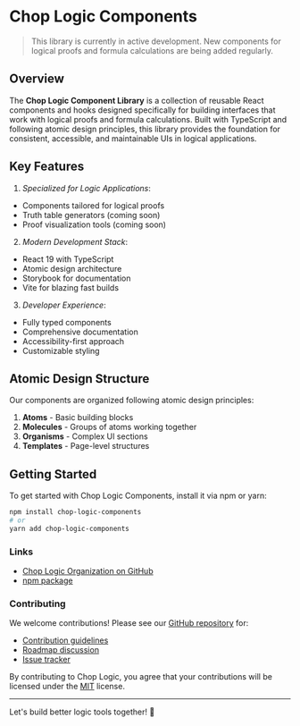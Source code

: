 
<Meta title='Introduction' />

# Chop Logic Components

> This library is currently in active development. New components for logical proofs and formula calculations are being added regularly.

## Overview

The **Chop Logic Component Library** is a collection of reusable React components and hooks designed specifically for building interfaces that work with logical proofs and formula calculations. Built with TypeScript and following atomic design principles, this library provides the foundation for consistent, accessible, and maintainable UIs in logical applications.

## Key Features

1. *Specialized for Logic Applications*:
  - Components tailored for logical proofs
  - Truth table generators (coming soon)
  - Proof visualization tools (coming soon)
2. *Modern Development Stack*:
  - React 19 with TypeScript
  - Atomic design architecture
  - Storybook for documentation
  - Vite for blazing fast builds
3. *Developer Experience*:
  - Fully typed components
  - Comprehensive documentation
  - Accessibility-first approach
  - Customizable styling

## Atomic Design Structure

Our components are organized following atomic design principles:

1. **Atoms** - Basic building blocks
2. **Molecules** - Groups of atoms working together
3. **Organisms** - Complex UI sections
4. **Templates** - Page-level structures

## Getting Started

To get started with Chop Logic Components, install it via npm or yarn:

```bash
npm install chop-logic-components
# or
yarn add chop-logic-components
```

### Links

- [Chop Logic Organization on GitHub](https://github.com/ChopLogic)
- [npm package](https://www.npmjs.com/package/chop-logic-components)

### Contributing

We welcome contributions! Please see our [GitHub repository](https://github.com/ChopLogic/chop-logic-components.git) for:
- [Contribution guidelines](https://github.com/ChopLogic/chop-logic-components/blob/main/CONTRIBUTING.md)
- [Roadmap discussion](https://github.com/ChopLogic/chop-logic-components/discussions)
- [Issue tracker](https://github.com/ChopLogic/chop-logic-components/issues)

By contributing to Chop Logic, you agree that your contributions will be licensed under the [MIT](https://github.com/ChopLogic/chop-logic-components/blob/main/LICENSE) license.

---

Let's build better logic tools together! 🚀

